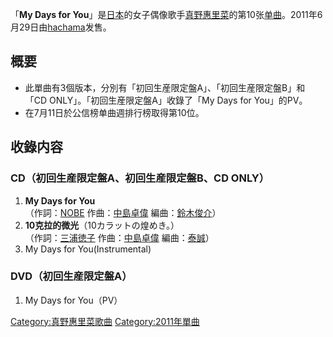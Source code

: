 {{unreferenced|time=2011-07-31T09:53:59+00:00}}
{{Infobox Single
| Name           = My Days for You
| Cover          = My days for you ltdA.jpg
| Artist         = [[真野惠里菜|真野惠里菜]]
| Album          = [[More_Friends_Over|More Friends Over]]
| A-side         = My Days for You
| B-side         = 10克拉的微光
| Released       = 2011年6月29日
| Format         = [[单曲|单曲]]
| Recorded       = 2011年<br/>{{JPN}}
| Genre          = [[J-POP|J-POP]]
| Lenght         =
| Label          = [[hachama|hachama]]
| Writer         = [[NOBE|NOBE]]<br/>[[三浦徳子|三浦徳子]]<br/>[[中島卓偉|中島卓偉]]
| Producer       = [[淳君|淳君]]
| Certification  = 
| Chart position = * 週間最高排名第10位<small>（[[Oricon公信榜|Oricon]]）</small> 
| Last single    = [[青春的戀曲|青春的戀曲]]<br/>（2011年）
| This single    = '''My Days for You'''<br/>（2011年）
| Next single    = [[不醜陋的哲學|不醜陋的哲學]]<br/>（2011年）
| Misc           =
}}

「'''My Days for You'''」是[[日本|日本]]的女子偶像歌手[[真野惠里菜|真野惠里菜]]的第10张[[单曲|单曲]]。2011年6月29日由[[hachama|hachama]]发售。

== 概要 ==
* 此單曲有3個版本，分別有「初回生産限定盤A」、「初回生産限定盤B」和「CD ONLY」。「初回生産限定盤A」收錄了「My Days for You」的PV。
* 在7月11日於公信榜单曲週排行榜取得第10位。

== 收錄内容 ==
===CD（初回生産限定盤A、初回生産限定盤B、CD ONLY）===
# '''My Days for You'''<br/>（作詞：[[NOBE|NOBE]] 作曲：[[中島卓偉|中島卓偉]] 編曲：[[鈴木俊介|鈴木俊介]]）
# '''10克拉的微光'''（10カラットの煌めき。）<br/>（作詞：[[三浦徳子|三浦徳子]] 作曲：[[中島卓偉|中島卓偉]] 編曲：[[泰誠|泰誠]]）
# My Days for You(Instrumental)

===DVD（初回生産限定盤A）===
# My Days for You（PV）

{{真野惠里菜}}

{{DEFAULTSORT:My Days for You}}
[[Category:真野惠里菜歌曲|Category:真野惠里菜歌曲]]
[[Category:2011年單曲|Category:2011年單曲]]